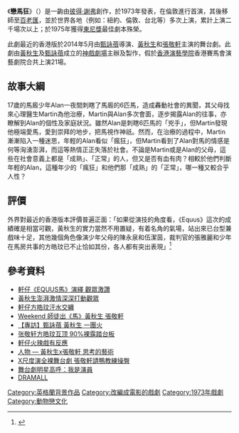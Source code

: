 {{expand|time=2014-03-26T03:43:59+00:00}}
{{globalize|time=2014-03-26T03:43:59+00:00}}

《'''戀馬狂'''》（{{lang|en|Equus}}）是一齣由[[彼得·謝弗|彼得·謝弗]]創作，於1973年發表，在倫敦進行首演，其後移師至[[百老匯|百老匯]]，並於世界各地（例如：紐約、倫敦、台北等）多次上演，累計上演二千場次以上；於1975年獲得[[東尼獎|東尼獎]]最佳劇本殊榮。

此劇最近的香港版於2014年5月由[[甄詠蓓|甄詠蓓]]導演、[[黃秋生|黃秋生]]和[[張敬軒|張敬軒]]主演的舞台劇。此劇由[[黃秋生|黃秋生]]及[[甄詠蓓|甄詠蓓]]成立的[[神戲劇場|神戲劇場]]主辦及製作，假於[[香港演藝學院|香港演藝學院]]香港賽馬會演藝劇院合共上演21場。

== 故事大綱 ==
17歲的馬廄少年Alan一夜間刺瞎了馬廄的6匹馬，造成轟動社會的異聞，其父母找來心理醫生Martin為他治療，Martin與Alan多次會面，逐步揭露Alan的往事，亦瞭解到Alan的個性及家庭狀況。雖然Alan是刺瞎6匹馬的「兇手」，但Martin發現他極端愛馬，愛到崇拜的地步，把馬視作神祇。然而，在治療的過程中，Martin漸漸陷入一種迷思，年輕的Alan看似「瘋狂」，但Martin看到了Alan對馬的情感是何等洶湧澎湃，而這等熱情正正失落於社會。不論是Martin或是Alan的父母，這些在社會意義上都是「成熟」、「正常」的人，但又是否有血有肉？相較於他們判斷年輕的Alan，這種年少的「瘋狂」和他們那「成熟」的「正常」，哪一種又較合乎人性？

== 評價 ==
外界對最近的香港版本評價普遍正面：「如果從演技的角度看，《Equus》這次的成績確是相當可觀，黃秋生的實力當然不用置疑，有着名角的氣場，站出來已台型兼戲味十足，其他幾個角色像演少年父母的陳永泉和伍潔茵，裁判官的張雅麗和少年在馬房共事的方皓玟已不止恰如其份，各人都有突出表現」<ref>{{cite web|author=鄧小宇|title=Equus馬 --- 盛名所累|work=信報|date=2014年5月|url=http://www1.hkej.com/dailynews/arts/article/729705/Equus馬+盛名所累|access-date=2022-06-27|archive-date=2019-05-21|archive-url=https://web.archive.org/web/20190521030215/http://www1.hkej.com/dailynews/arts/article/729705/Equus%E9%A6%AC+%E7%9B%9B%E5%90%8D%E6%89%80%E7%B4%AF}}</ref>

== 參考資料 ==
{{reflist}}
{{refbegin}}
*[https://web.archive.org/web/20150409213653/http://www.singpao.com/yl/mx/201405/t20140528_509913.html 軒仔《EQUUS馬》演繹 觀眾激讚]
*[https://web.archive.org/web/20150409205853/http://www.singpao.com/yl/mx/201405/t20140511_506139.html 黃秋生澎湃激情深深打動觀眾]
*[http://hk.apple.nextmedia.com/entertainment/art/20140511/18715947 軒仔方皓玟汗水交纏] {{Wayback|url=http://hk.apple.nextmedia.com/entertainment/art/20140511/18715947 |date=20150410123733 }}
*[http://www.metrohk.com.hk/?cmd=detail&id=232413 Weekend 師徒出《馬》黃秋生 張敬軒] {{Wayback|url=http://www.metrohk.com.hk/?cmd=detail&id=232413 |date=20190519112938 }}
*[https://web.archive.org/web/20150418225745/http://www.hket.com/eti/article/456bf7e2-e00d-4f28-914d-2b70e93ceb09-047465 【專訪】甄詠蓓 黃秋生 一團火]
*[http://ent.sina.com.cn/j/2014-05-02/08324135592.shtml 张敬轩方皓玟互顶 90%裸露踏台板] {{Wayback|url=http://ent.sina.com.cn/j/2014-05-02/08324135592.shtml |date=20190518163055 }}
*[http://hk.apple.nextmedia.com/entertainment/art/20140502/18706722 軒仔火辣戲有反應] {{Wayback|url=http://hk.apple.nextmedia.com/entertainment/art/20140502/18706722 |date=20161110093209 }}
*[https://hk.lifestyle.yahoo.com/%E4%BA%BA%E7%89%A9-%E9%BB%83%E7%A7%8B%E7%94%9Fx%E5%BC%B5%E6%95%AC%E8%BB%92-%E6%80%9D%E8%80%83%E7%9A%84%E8%97%9D%E8%A1%93-224603462.html 人物 — 黃秋生x張敬軒 思考的藝術] {{Wayback|url=https://hk.lifestyle.yahoo.com/%E4%BA%BA%E7%89%A9-%E9%BB%83%E7%A7%8B%E7%94%9Fx%E5%BC%B5%E6%95%AC%E8%BB%92-%E6%80%9D%E8%80%83%E7%9A%84%E8%97%9D%E8%A1%93-224603462.html |date=20150410125929 }}
*[http://www.ihktv.com/3weekly-742-hins.html X尺度演全裸舞台劇 張敬軒請鴨教練操臀] {{Wayback|url=http://www.ihktv.com/3weekly-742-hins.html |date=20140107230524 }}
*[https://web.archive.org/web/20150409164143/http://news.sina.com.hk/news/20140610/-23-3282924/1.html 舞台劇明星高呼：我是演員]
*[http://dramall.hk/?a=doc&id=38312 DRAMALL] {{Wayback|url=http://dramall.hk/?a=doc&id=38312 |date=20160305213610 }}


{{refend}}

{{DEFAULTSORT:Equus}}
[[Category:英格蘭背景作品|Category:英格蘭背景作品]]
[[Category:改編成電影的戲劇|Category:改編成電影的戲劇]]
[[Category:1973年戲劇|Category:1973年戲劇]]
[[Category:動物戀文化|Category:動物戀文化]]